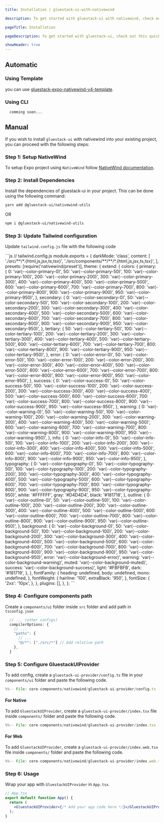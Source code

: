 ```yaml
---
title: Installation | gluestack-ui-with-nativewind

description: To get started with gluestack-ui with nativewind, check out this quick installation guide. It provides simple steps to help you install and use the library in your projects.

pageTitle: Installation

pageDescription: To get started with gluestack-ui, check out this quick installation guide. It provides simple steps to help you install and use the library in your projects.

showHeader: true
---
```



<Meta title="with-nativewind/Getting Started/Installation" />

## Automatic

### Using Template

you can use [gluestack-expo-nativewind-v4-template](https://github.com/gluestack/gluestack-expo-nativewind-v4-template).

### Using CLI

```bash
  comming soon...
```

## Manual

If you wish to install `gluestack-ui` with nativewind into your existing project, you can proceed with the following steps:

### Step 1: Setup NativeWind

To setup Expo project using `NativeWind` follow [NativeWind documentation](https://www.nativewind.dev/v4/getting-started/react-native).

### Step 2: Install Dependencies

Install the dependencies of gluestack-ui in your project. This can be done using the following command:

```bash
yarn add @gluestack-ui/nativewind-utils

```

OR

```bash
npm i @gluestack-ui/nativewind-utils

```

### Step 3: Update Tailwind configuration

Update `tailwind.config.js` file with the following code

<CollapsibleCode>
```js
// tailwind.config.js
module.exports = {
  darkMode: 'class',
  content: [
    './src/**/*.{html,js,jsx,ts,tsx}',
    './src/components/**/**/*.{html,js,jsx,ts,tsx}',
  ],
  presets: [require('nativewind/preset')],
  theme: {
    extend: {
      colors: {
        primary: {
          0: 'var(--color-primary-0)',
          50: 'var(--color-primary-50)',
          100: 'var(--color-primary-100)',
          200: 'var(--color-primary-200)',
          300: 'var(--color-primary-300)',
          400: 'var(--color-primary-400)',
          500: 'var(--color-primary-500)',
          600: 'var(--color-primary-600)',
          700: 'var(--color-primary-700)',
          800: 'var(--color-primary-800)',
          900: 'var(--color-primary-900)',
          950: 'var(--color-primary-950)',
        },
        secondary: {
          0: 'var(--color-secondary-0)',
          50: 'var(--color-secondary-50)',
          100: 'var(--color-secondary-100)',
          200: 'var(--color-secondary-200)',
          300: 'var(--color-secondary-300)',
          400: 'var(--color-secondary-400)',
          500: 'var(--color-secondary-500)',
          600: 'var(--color-secondary-600)',
          700: 'var(--color-secondary-700)',
          800: 'var(--color-secondary-800)',
          900: 'var(--color-secondary-900)',
          950: 'var(--color-secondary-950)',
        },
        tertiary: {
          50: 'var(--color-tertiary-50)',
          100: 'var(--color-tertiary-100)',
          200: 'var(--color-tertiary-200)',
          300: 'var(--color-tertiary-300)',
          400: 'var(--color-tertiary-400)',
          500: 'var(--color-tertiary-500)',
          600: 'var(--color-tertiary-600)',
          700: 'var(--color-tertiary-700)',
          800: 'var(--color-tertiary-800)',
          900: 'var(--color-tertiary-900)',
          950: 'var(--color-tertiary-950)',
        },
        error: {
          0: 'var(--color-error-0)',
          50: 'var(--color-error-50)',
          100: 'var(--color-error-100)',
          200: 'var(--color-error-200)',
          300: 'var(--color-error-300)',
          400: 'var(--color-error-400)',
          500: 'var(--color-error-500)',
          600: 'var(--color-error-600)',
          700: 'var(--color-error-700)',
          800: 'var(--color-error-800)',
          900: 'var(--color-error-900)',
          950: 'var(--color-error-950)',
        },
        success: {
          0: 'var(--color-success-0)',
          50: 'var(--color-success-50)',
          100: 'var(--color-success-100)',
          200: 'var(--color-success-200)',
          300: 'var(--color-success-300)',
          400: 'var(--color-success-400)',
          500: 'var(--color-success-500)',
          600: 'var(--color-success-600)',
          700: 'var(--color-success-700)',
          800: 'var(--color-success-800)',
          900: 'var(--color-success-900)',
          950: 'var(--color-success-950)',
        },
        warning: {
          0: 'var(--color-warning-0)',
          50: 'var(--color-warning-50)',
          100: 'var(--color-warning-100)',
          200: 'var(--color-warning-200)',
          300: 'var(--color-warning-300)',
          400: 'var(--color-warning-400)',
          500: 'var(--color-warning-500)',
          600: 'var(--color-warning-600)',
          700: 'var(--color-warning-700)',
          800: 'var(--color-warning-800)',
          900: 'var(--color-warning-900)',
          950: 'var(--color-warning-950)',
        },
        info: {
          0: 'var(--color-info-0)',
          50: 'var(--color-info-50)',
          100: 'var(--color-info-100)',
          200: 'var(--color-info-200)',
          300: 'var(--color-info-300)',
          400: 'var(--color-info-400)',
          500: 'var(--color-info-500)',
          600: 'var(--color-info-600)',
          700: 'var(--color-info-700)',
          800: 'var(--color-info-800)',
          900: 'var(--color-info-900)',
          950: 'var(--color-info-950)',
        },
        typography: {
          0: 'var(--color-typography-0)',
          50: 'var(--color-typography-50)',
          100: 'var(--color-typography-100)',
          200: 'var(--color-typography-200)',
          300: 'var(--color-typography-300)',
          400: 'var(--color-typography-400)',
          500: 'var(--color-typography-500)',
          600: 'var(--color-typography-600)',
          700: 'var(--color-typography-700)',
          800: 'var(--color-typography-800)',
          900: 'var(--color-typography-900)',
          950: 'var(--color-typography-950)',
          white: '#FFFFFF',
          gray: '#D4D4D4',
          black: '#181718',
        },
        outline: {
          0: 'var(--color-outline-0)',
          50: 'var(--color-outline-50)',
          100: 'var(--color-outline-100)',
          200: 'var(--color-outline-200)',
          300: 'var(--color-outline-300)',
          400: 'var(--color-outline-400)',
          500: 'var(--color-outline-500)',
          600: 'var(--color-outline-600)',
          700: 'var(--color-outline-700)',
          800: 'var(--color-outline-800)',
          900: 'var(--color-outline-900)',
          950: 'var(--color-outline-950)',
        },
        background: {
          0: 'var(--color-background-0)',
          50: 'var(--color-background-50)',
          100: 'var(--color-background-100)',
          200: 'var(--color-background-200)',
          300: 'var(--color-background-300)',
          400: 'var(--color-background-400)',
          500: 'var(--color-background-500)',
          600: 'var(--color-background-600)',
          700: 'var(--color-background-700)',
          800: 'var(--color-background-800)',
          900: 'var(--color-background-900)',
          950: 'var(--color-background-950)',
          error: 'var(--color-background-error)',
          warning: 'var(--color-background-warning)',
          muted: 'var(--color-background-muted)',
          success: 'var(--color-background-success)',
          light: '#FBFBFB',
          dark: '#181719',
        },
      },
     fontFamily: {
        heading: undefined,
        body: undefined,
        mono: undefined,
      },
      fontWeight: {
        hairline: '100',
        extraBlack: '950',
      },
      fontSize: {
        '2xs': '10px',
      },
    },
    plugins: [],
  },
};
```

</CollapsibleCode>

### Step 4: Configure components path

Create a `components/ui` folder inside `src` folder and add path in `tsconfig.json`

```js
  // ... (other configs)
  compilerOptions: {
    // ... 
    "paths": {
      // ...
      "@/*": ["./src/*"] // Add relative path
    },
  }
```

### Step 5: Configure GluestackUIProvider

To add config, create a `gluestack-ui-provider/config.ts` file in your `components/ui` folder and paste the following code.

<CollapsibleCode>

```jsx
%%-- File: core-components/nativewind/gluestack-ui-provider/config.ts --%%
```

</CollapsibleCode>

#### For Native
To add `GluestackUIProvider`, create a `gluestack-ui-provider/index.tsx` file inside `components/` folder and paste the following code.

<CollapsibleCode>

```jsx
%%-- File: core-components/nativewind/gluestack-ui-provider/index.tsx --%%
```

</CollapsibleCode>

#### For Web
To add `GluestackUIProvider`, create a `gluestack-ui-provider/index.web.tsx` file inside `components/` folder and paste the following code.

<CollapsibleCode>

```jsx
%%-- File: core-components/nativewind/gluestack-ui-provider/index.web.tsx --%%
```

</CollapsibleCode>

### Step 6: Usage

Wrap your app with `GluestackUIProvider` in `App.tsx`.

```jsx
// App.tsx
export default function App() {
  return (
    <GluestackUIProvider>{/* Add your app code here */}</GluestackUIProvider>
  );
}
```
